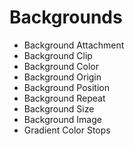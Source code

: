 # Backgrounds

- Background Attachment
- Background Clip
- Background Color
- Background Origin
- Background Position
- Background Repeat
- Background Size
- Background Image
- Gradient Color Stops

